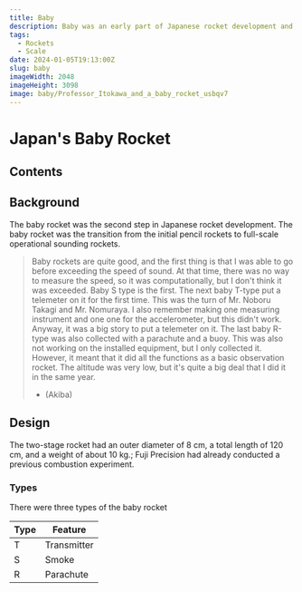 ```yaml
---
title: Baby
description: Baby was an early part of Japanese rocket development and first flown in 1957 by Hideo Itokawa and team at Michikawa, Iwaki in Akita province in north-west Honshu island.
tags:
  - Rockets
  - Scale
date: 2024-01-05T19:13:00Z
slug: baby
imageWidth: 2048
imageHeight: 3098
image: baby/Professor_Itokawa_and_a_baby_rocket_usbqv7
---
```

# Japan's Baby Rocket

## Contents

## Background

The baby rocket was the second step in Japanese rocket development.
The baby rocket was the transition from the initial pencil rockets to full-scale
operational sounding rockets.

> Baby rockets are quite good, and the first thing is that I was able to go
before exceeding the speed of sound. At that time, there was no way to measure
the speed, so it was computationally, but I don't think it was exceeded. Baby S
type is the first. The next baby T-type put a telemeter on it for the first time.
This was the turn of Mr. Noboru Takagi and Mr. Nomuraya. I also remember making
one measuring instrument and one one for the accelerometer, but this didn't work.
Anyway, it was a big story to put a telemeter on it. The last baby R-type was
also collected with a parachute and a buoy. This was also not working on the
installed equipment, but I only collected it. However, it meant that it did all
the functions as a basic observation rocket. The altitude was very low, but it's
quite a big deal that I did it in the same year.
> - (Akiba)

## Design

<BlogImage src='baby/Baby_T-type.jpg' alt="baby T type" />

The two-stage rocket had an outer diameter of 8 cm, a total length of 120 cm,
and a weight of about 10 kg.; Fuji Precision had already conducted a previous
combustion experiment.

### Types

There were three types of the baby rocket

| Type | Feature |
| -- | -- |
| T | Transmitter |
| S | Smoke |
| R | Parachute |
